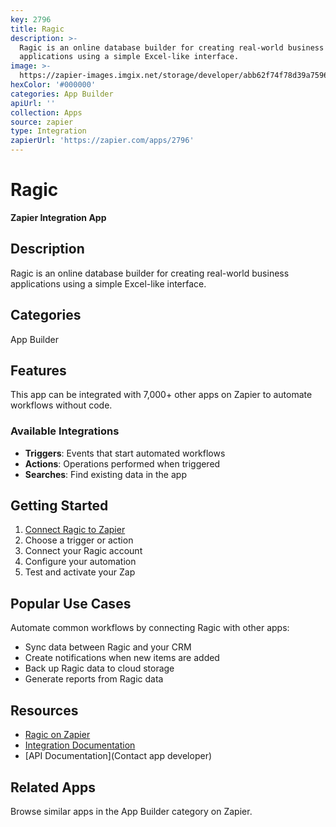 ```yaml
---
key: 2796
title: Ragic
description: >-
  Ragic is an online database builder for creating real-world business
  applications using a simple Excel-like interface.
image: >-
  https://zapier-images.imgix.net/storage/developer/abb62f74f78d39a7596e986655b1f8b0_2.png?auto=format%2Ccompress&ixlib=python-3.0.0&q=50
hexColor: '#000000'
categories: App Builder
apiUrl: ''
collection: Apps
source: zapier
type: Integration
zapierUrl: 'https://zapier.com/apps/2796'
---
```

# Ragic

**Zapier Integration App**

## Description

Ragic is an online database builder for creating real-world business applications using a simple Excel-like interface.

## Categories

App Builder

## Features

This app can be integrated with 7,000+ other apps on Zapier to automate workflows without code.

### Available Integrations

- **Triggers**: Events that start automated workflows
- **Actions**: Operations performed when triggered
- **Searches**: Find existing data in the app

## Getting Started

1. [Connect Ragic to Zapier](https://zapier.com/apps/2796)
2. Choose a trigger or action
3. Connect your Ragic account
4. Configure your automation
5. Test and activate your Zap

## Popular Use Cases

Automate common workflows by connecting Ragic with other apps:

- Sync data between Ragic and your CRM
- Create notifications when new items are added
- Back up Ragic data to cloud storage
- Generate reports from Ragic data

## Resources

- [Ragic on Zapier](https://zapier.com/apps/2796)
- [Integration Documentation](https://zapier.com/apps/2796/integrations)
- [API Documentation](Contact app developer)

## Related Apps

Browse similar apps in the App Builder category on Zapier.
